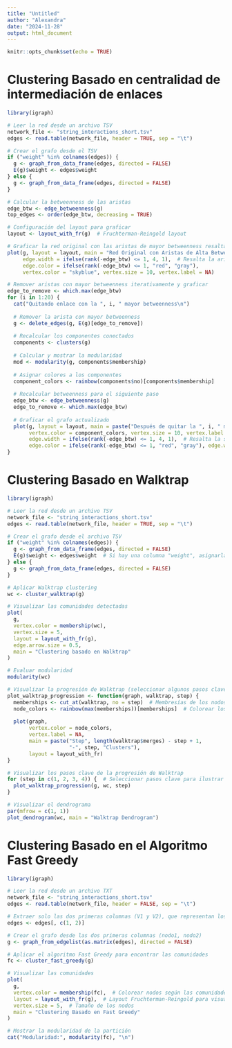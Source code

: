 ```yaml
---
title: "Untitled"
author: "Alexandra"
date: "2024-11-28"
output: html_document
---
```


```r
knitr::opts_chunk$set(echo = TRUE)
```

# Clustering Basado en centralidad de intermediación de enlaces
```r
library(igraph)

# Leer la red desde un archivo TSV 
network_file <- "string_interactions_short.tsv"
edges <- read.table(network_file, header = TRUE, sep = "\t")

# Crear el grafo desde el TSV
if ("weight" %in% colnames(edges)) {
  g <- graph_from_data_frame(edges, directed = FALSE)
  E(g)$weight <- edges$weight
} else {
  g <- graph_from_data_frame(edges, directed = FALSE)
}

# Calcular la betweenness de las aristas
edge_btw <- edge_betweenness(g)
top_edges <- order(edge_btw, decreasing = TRUE)

# Configuración del layout para graficar
layout <- layout_with_fr(g)  # Fruchterman-Reingold layout

# Graficar la red original con las aristas de mayor betweenness resaltadas
plot(g, layout = layout, main = "Red Original con Aristas de Alta Betweenness",
     edge.width = ifelse(rank(-edge_btw) <= 1, 4, 1),  # Resalta la arista con mayor betweenness
     edge.color = ifelse(rank(-edge_btw) <= 1, "red", "gray"),
     vertex.color = "skyblue", vertex.size = 10, vertex.label = NA)

# Remover aristas con mayor betweenness iterativamente y graficar
edge_to_remove <- which.max(edge_btw)
for (i in 1:20) {
  cat("Quitando enlace con la ", i, " mayor betweenness\n")
  
  # Remover la arista con mayor betweenness
  g <- delete_edges(g, E(g)[edge_to_remove])
  
  # Recalcular los componentes conectados
  components <- clusters(g)
  
  # Calcular y mostrar la modularidad
  mod <- modularity(g, components$membership)
  
  # Asignar colores a los componentes
  component_colors <- rainbow(components$no)[components$membership]
  
  # Recalcular betweenness para el siguiente paso
  edge_btw <- edge_betweenness(g)
  edge_to_remove <- which.max(edge_btw)
  
  # Graficar el grafo actualizado
  plot(g, layout = layout, main = paste("Después de quitar la ", i, " mayor betweenness\n Modularity =", mod, "\n Clusters:", components$no),
       vertex.color = component_colors, vertex.size = 10, vertex.label = NA,
       edge.width = ifelse(rank(-edge_btw) <= 1, 4, 1),  # Resalta la siguiente arista con mayor betweenness
       edge.color = ifelse(rank(-edge_btw) <= 1, "red", "gray"), edge.width = 1)
}
```

# Clustering Basado en Walktrap
```r
library(igraph)

# Leer la red desde un archivo TSV
network_file <- "string_interactions_short.tsv"
edges <- read.table(network_file, header = TRUE, sep = "\t")

# Crear el grafo desde el archivo TSV
if ("weight" %in% colnames(edges)) {
  g <- graph_from_data_frame(edges, directed = FALSE)
  E(g)$weight <- edges$weight  # Si hay una columna "weight", asignarla
} else {
  g <- graph_from_data_frame(edges, directed = FALSE)
}

# Aplicar Walktrap clustering
wc <- cluster_walktrap(g)

# Visualizar las comunidades detectadas
plot(
  g,
  vertex.color = membership(wc),
  vertex.size = 5,
  layout = layout_with_fr(g),
  edge.arrow.size = 0.5,
  main = "Clustering basado en Walktrap"
)

# Evaluar modularidad
modularity(wc)

# Visualizar la progresión de Walktrap (seleccionar algunos pasos clave)
plot_walktrap_progression <- function(graph, walktrap, step) {
  memberships <- cut_at(walktrap, no = step)  # Membresías de los nodos en este paso
  node_colors <- rainbow(max(memberships))[memberships]  # Colorear los nodos por comunidad
  
  plot(graph, 
       vertex.color = node_colors, 
       vertex.label = NA, 
       main = paste("Step", length(walktrap$merges) - step + 1, 
                    "-", step, "Clusters"),
       layout = layout_with_fr)
}

# Visualizar los pasos clave de la progresión de Walktrap
for (step in c(1, 2, 3, 4)) {  # Seleccionar pasos clave para ilustrar la progresión
  plot_walktrap_progression(g, wc, step)
}

# Visualizar el dendrograma
par(mfrow = c(1, 1))
plot_dendrogram(wc, main = "Walktrap Dendrogram")
```

# Clustering Basado en el Algoritmo Fast Greedy
```r
library(igraph)

# Leer la red desde un archivo TXT
network_file <- "string_interactions_short.tsv"
edges <- read.table(network_file, header = FALSE, sep = "\t")

# Extraer solo las dos primeras columnas (V1 y V2), que representan los nodos de las aristas
edges <- edges[, c(1, 2)]

# Crear el grafo desde las dos primeras columnas (nodo1, nodo2)
g <- graph_from_edgelist(as.matrix(edges), directed = FALSE)

# Aplicar el algoritmo Fast Greedy para encontrar las comunidades
fc <- cluster_fast_greedy(g)

# Visualizar las comunidades
plot(
  g,
  vertex.color = membership(fc),  # Colorear nodos según las comunidades
  layout = layout_with_fr(g),  # Layout Fruchterman-Reingold para visualizar la red
  vertex.size = 5,  # Tamaño de los nodos
  main = "Clustering Basado en Fast Greedy"
)

# Mostrar la modularidad de la partición
cat("Modularidad:", modularity(fc), "\n")

```